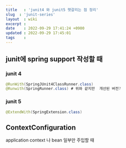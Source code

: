 ```yaml
---
title   : 'junit4 와 junit5 헷갈리는 점 정리' 
slug  : 'junit-series'
layout  : wiki 
excerpt : 
date    : 2022-09-29 17:41:24 +0900
updated : 2022-09-29 17:45:01
tags    : 
---
```


## junit에 spring support 작성할 때 

### junit 4
```java
@RunWith(SpringJUnit4ClassRunner.class)
@Runwith(SpringRunner.class) # 위와 같지만  개선된 버전? 
```

### junit 5

```java
@ExtendWith(SpringExtension.class) 
```

## ContextConfiguration

application context 나 bean 일부만 주입할 때 
